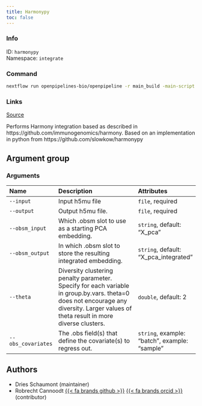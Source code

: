```yaml
---
title: Harmonypy
toc: false
---
```


::: {.column-margin}

### Info

ID: `harmonypy`  
Namespace: `integrate`

### Command

```bash
nextflow run openpipelines-bio/openpipeline -r main_build -main-script target/nextflow/integrate/harmonypy/main.nf --help
```

### Links
[Source](https://github.com/openpipelines-bio/openpipeline/blob/main/src/integrate/harmonypy){.btn-action .btn-sm .btn-info .btn role="button"}
:::

Performs Harmony integration based as described in https://github.com/immunogenomics/harmony. Based on an implementation in python from https://github.com/slowkow/harmonypy

## Argument group

### Arguments



:::{.column-body-outset}
|Name               |Description                                                                                                                                                                           |Attributes                                    |
|:------------------|:-------------------------------------------------------------------------------------------------------------------------------------------------------------------------------------|:---------------------------------------------|
|`--input`          |Input h5mu file                                                                                                                                                                       |`file`, required                              |
|`--output`         |Output h5mu file.                                                                                                                                                                     |`file`, required                              |
|`--obsm_input`     |Which .obsm slot to use as a starting PCA embedding.                                                                                                                                  |`string`, default: "X_pca"                    |
|`--obsm_output`    |In which .obsm slot to store the resulting integrated embedding.                                                                                                                      |`string`, default: "X_pca_integrated"         |
|`--theta`          |Diversity clustering penalty parameter. Specify for each variable in group.by.vars. theta=0 does not encourage any diversity. Larger values of theta result in more diverse clusters. |`double`, default: 2                          |
|`--obs_covariates` |The .obs field(s) that define the covariate(s) to regress out.                                                                                                                        |`string`, example: "batch", example: "sample" |
:::

## Authors

 * Dries Schaumont  (maintainer)
 * Robrecht Cannoodt [{{< fa brands github >}}](https://github.com/rcannood) [{{< fa brands orcid >}}](https://orcid.org/0000-0003-3641-729X) (contributor)
